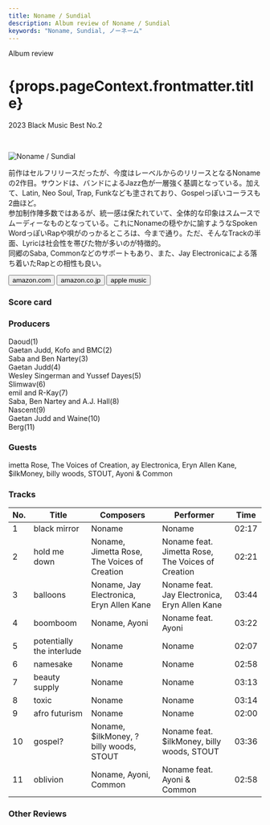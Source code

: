 ```yaml
---
title: Noname / Sundial
description: Album review of Noname / Sundial
keywords: "Noname, Sundial, ノーネーム"
---
```






<p className="largeP">Album review</p>
<h1 className="h1--no--margin">{props.pageContext.frontmatter.title}</h1>
<p className="largeP">
  <Link to="/best50/2023/">2023 Black Music Best No.2</Link>
</p>

<br/>
<Row  className="image-card-group">
	<Column colMd={3} colLg={4} noGutterMdLeft="">
       <ImageCard>

![Noname / Sundial](../../images/cd/noname3L.jpg)

</ImageCard>
	</Column>
	<Column colMd={4} colLg={8} noGutterMdLeft="">
		<p>
			前作はセルフリリースだったが、今度はレーベルからのリリースとなるNonameの2作目。サウンドは、バンドによるJazz色が一層強く基調となっている。加えて、Latin, Neo Soul, Trap, Funkなども塗されており、Gospelっぽいコーラスも2曲ほど。
			<br/>参加制作陣多数ではあるが、統一感は保たれていて、全体的な印象はスムースでムーディーなものとなっている。これにNonameの穏やかに諭すようなSpoken WordっぽいRapや唄がのっかるところは、今まで通り。ただ、そんなTrackの半面、Lyricは社会性を帯びた物が多いのが特徴的。
			<br/>同郷のSaba, Commonなどのサポートもあり、また、Jay Electronicaによる落ち着いたRapとの相性も良い。
		</p>
		<div>
		  <Button className="button-right-mergin"  href="https://amzn.to/41peEVG" renderIcon={ArrowUpRight} size='sm' kind='primary'>
  	    amazon.com
  	  </Button>
  	  <Button className="button-right-mergin"  href="https://amzn.to/46YBJQc" renderIcon={ArrowUpRight} size='sm' kind='secondary'>
  	    amazon.co.jp
  	  </Button>
			<Button className="button-right-mergin"  href="https://apple.co/3uWqDOy" renderIcon={ArrowUpRight} size='sm' kind='secondary'>
  	    apple music
  	  </Button>
			<AdvJS2/>
		</div>
	</Column>
</Row>
<Row >
	<Column colMd={4} colLg={4} noGutterMdLeft="">
		<div>
	  	<h3>Score card</h3>
			<SliderJS1 value="3" />
	    <SliderJS2 value="2" />
			<SliderJS3 value="1" />
	    <SliderJS4 value="9" />
		</div>
	</Column>
	<Column colMd={8} colLg={8} noGutterMdLeft="">
		<div>
			<h3>Producers</h3>
			<p>
				Daoud(1)
				<br/>Gaetan Judd, Kofo and BMC(2)
				<br/>Saba and Ben Nartey(3)
				<br/>Gaetan Judd(4)
				<br/>Wesley Singerman and Yussef Dayes(5)
				<br/>Slimwav(6)
				<br/>​emil and R-Kay(7)
				<br/>Saba, Ben Nartey and A.J. Hall(8)
				<br/>Nascent(9)
				<br/>Gaetan Judd and Waine(10)
				<br/>Berg(11)
			</p>
			<h3>Guests</h3>
			<p>
				imetta Rose, The Voices of Creation, ay Electronica, Eryn Allen Kane, $ilkMoney, billy woods, STOUT, Ayoni & Common
			</p>
		</div>
	</Column>
</Row>

<h3>Tracks</h3>

| No. | Title                     | Composers                                    | Performer                                         | Time  |
| --- | ------------------------- | -------------------------------------------- | ------------------------------------------------- | ----- |
| 1   | black mirror              | Noname                                       | Noname                                            | 02:17 |
| 2   | hold me down              | Noname, Jimetta Rose, The Voices of Creation | Noname feat. Jimetta Rose, The Voices of Creation | 02:21 |
| 3   | balloons                  | Noname, Jay Electronica, Eryn Allen Kane     | Noname feat. Jay Electronica, Eryn Allen Kane     | 03:44 |
| 4   | boomboom                  | Noname, Ayoni                                | Noname feat. Ayoni                                | 03:22 |
| 5   | potentially the interlude | Noname                                       | Noname                                            | 02:07 |
| 6   | namesake                  | Noname                                       | Noname                                            | 02:58 |
| 7   | beauty supply             | Noname                                       | Noname                                            | 03:13 |
| 8   | toxic                     | Noname                                       | Noname                                            | 03:14 |
| 9   | afro futurism             | Noname                                       | Noname                                            | 02:00 |
| 10  | gospel?                   | Noname, $ilkMoney, ?billy woods, STOUT       | Noname feat. $ilkMoney, billy woods, STOUT        | 03:36 |
| 11  | oblivion                  | Noname, Ayoni, Common                        | Noname feat. Ayoni & Common                       | 02:58 |

<h3>Other Reviews</h3>

<Row>
  <Column colMd={3} colLg={3} noGutterMdLeft>
    <Review1 />
  </Column>
	<Column colMd={3} colLg={3} noGutterMdLeft>
    <Review2 />
  </Column>
</Row>

<AdvJS3 />
